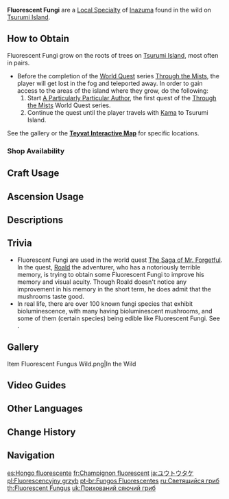 {{Item Infobox
|id           = 101209
|image        = Item Fluorescent Fungus.png
|type         = Inazuma Local Specialties
|description  = A mushroom that glows like a night-light. Some curious power lies hidden within it.
|source1      = Found in the wild on [[Tsurumi Island]]
}}
'''Fluorescent Fungi''' are a [[Local Specialty]] of [[Inazuma]] found in the wild on [[Tsurumi Island]].

==How to Obtain==
Fluorescent Fungi grow on the roots of trees on [[Tsurumi Island]], most often in pairs.

*Before the completion of the [[World Quest]] series [[Through the Mists]], the player will get lost in the fog and teleported away. In order to gain access to the areas of the island where they grow, do the following:
*#Start [[A Particularly Particular Author]], the first quest of the [[Through the Mists]] World Quest series.
*#Continue the quest until the player travels with [[Kama]] to Tsurumi Island.

See the gallery or the '''[https://webstatic-sea.mihoyo.com/app/ys-map-sea/index.html#/map/2?shown_types=266 Teyvat Interactive Map]''' for specific locations.

===Shop Availability===
{{Shop Availability}}

==Craft Usage==
{{Craft Usage}}

==Ascension Usage==
{{Ascension Usage}}

==Descriptions==
{{Description|A mushroom that glows like a night-light. Some curious power lies hidden within it. Amidst the fog that blankets Tsurumi Island, these Fluorescent Fungi can help to light the way.}}

==Trivia==
* Fluorescent Fungi are used in the world quest [[The Saga of Mr. Forgetful]]. In the quest, [[Roald]] the adventurer, who has a notoriously terrible memory, is trying to obtain some Fluorescent Fungi to improve his memory and visual acuity. Though Roald doesn't notice any improvement in his memory in the short term, he does admit that the mushrooms taste good.
* In real life, there are over 100 known fungi species that exhibit bioluminescence, with many having bioluminescent mushrooms, and some of them (certain ''{{w|Armillaria}}'' species) being edible like Fluorescent Fungi. See {{w|List of bioluminescent fungus species}}.

==Gallery==
<gallery>
Item Fluorescent Fungus Wild.png|In the Wild
</gallery>

==Video Guides==
{{EVT
|video1   = https://youtu.be/p4FRDthjmnI
|caption1 = Farm Guide (71 total)

|video2   = https://youtu.be/36LtaOkkj_o
|caption2 = Farm Guide (71 total)
}}

==Other Languages==
{{Other Languages
|en      = Fluorescent Fungus
|zhs     = 幽灯蕈
|zhs_rm  = Yōudēng-xùn
|zht     = 幽燈蕈
|zht_rm  = Yōudēng-xùn
|zh_tl   = Dim Lantern Mushroom
|ja      = {{tt|ユウトウタケ|幽灯蕈}}
|ja_rm   = Yuutoutake
|ja_tl   = Dim Lantern Mushroom
|ko      = {{tt|형광|螢光}} 버섯
|ko_rm   = Hyeonggwang Beoseot
|ko_tl   = Fluorescent Mushroom
|es      = Hongo fluorescente
|es_tl   = Fluorescent Fungus
|fr      = Champignon fluorescent
|fr_tl   = Fluorescent Mushroom
|ru      = Светящийся гриб
|ru_tl   = Fluorescent Fungus
|th      = Fluorescent Fungus
|vi      = Nấm {{tt|U Ám|幽暗}}
|vi_tl   = Gloomy Mushroom
|de      = Leuchtpilz
|de_tl   = Luminous Mushroom
|id      = Fluorescent Fungus
|pt      = Fungos Fluorescentes
|pt_tl   = Fluorescent Fungi
|tr      = Fosforlu Mantar
|tr_tl   = 
|it      = Fungo fluorescente
|it_tl   = Fluorescent Mushroom
}}

==Change History==
{{Change History|2.2|introduced=2.0}}

==Navigation==
{{Material Navbox|Local Specialties}}

[[es:Hongo fluorescente]]
[[fr:Champignon fluorescent]]
[[ja:ユウトウタケ]]
[[pl:Fluorescencyjny grzyb]]
[[pt-br:Fungos Fluorescentes]]
[[ru:Светящийся гриб]]
[[th:Fluorescent Fungus]]
[[uk:Прихований сяючий гриб]]